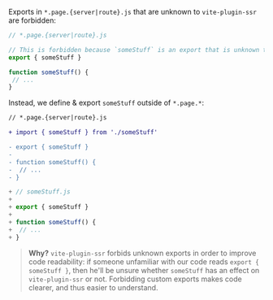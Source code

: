 
Exports in `*.page.{server|route}.js` that are unknown to `vite-plugin-ssr` are forbidden:

```js
// *.page.{server|route}.js

// This is forbidden because `someStuff` is an export that is unknown to `vite-plugin-ssr`
export { someStuff }

function someStuff() {
 // ...
}
```

Instead, we define & export `someStuff` outside of `*.page.*`:

```diff
// *.page.{server|route}.js

+ import { someStuff } from './someStuff'

- export { someStuff }
-
- function someStuff() {
-  // ...
- }
```
```js
+ // someStuff.js
+
+ export { someStuff }
+
+ function someStuff() {
+  // ...
+ }
```

> **Why?**
> `vite-plugin-ssr` forbids unknown exports in order to improve code readability:
> if someone unfamiliar with our code reads `export { someStuff }`,
> then he'll be unsure whether `someStuff` has an effect on `vite-plugin-ssr` or not.
> Forbidding custom exports makes code clearer, and thus easier to understand.
